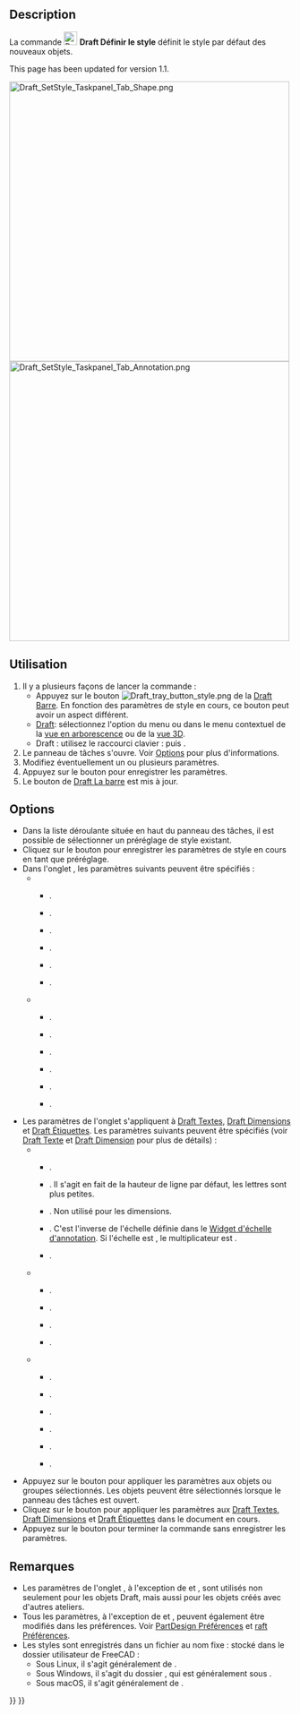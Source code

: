 <languages/>

{{Docnav/fr
|[[Draft_SelectPlane/fr|Plan de travail]]
|[[Draft_ToggleConstructionMode/fr|Basculer en mode construction]]
|[[Draft_Workbench/fr|Draft]]
|IconL=Draft_SelectPlane.svg
|IconR=Draft_ToggleConstructionMode.svg
|IconC=Workbench_Draft.svg
}}

{{GuiCommand/fr
|Name=Draft SetStyle
|Name/fr=Draft Définir le style
|MenuLocation=Utilitaires → Définir le style
|Workbenches=[[Draft_Workbench/fr|Draft]], [[BIM_Workbench/fr|BIM]]
|Shortcut=Draft : {{KEY|S}} {{KEY|S}}
|Version=0.19
|SeeAlso=[[Draft_AnnotationStyleEditor/fr|Draft Éditer le style des annotations]], [[Draft_ApplyStyle/fr|Draft Appliquer le style]]
}}

==Description==

La commande [[Image:Draft_SetStyle.svg|24px]] '''Draft Définir le style''' définit le style par défaut des nouveaux objets.

This page has been updated for version 1.1.

[[Image:Draft_SetStyle_Taskpanel_Tab_Shape.png|x500px]] [[Image:Draft_SetStyle_Taskpanel_Tab_Annotation.png|x500px]]
{{Caption|Les deux onglets du panneau de tâches des paramètres de style ({{Version/fr|1.0}})}}

<span id="Usage"></span>
==Utilisation==

# Il y a plusieurs façons de lancer la commande :
#* Appuyez sur le bouton [[Image:Draft_tray_button_style.png]] de la [[Draft_Tray/fr|Draft Barre]]. En fonction des paramètres de style en cours, ce bouton peut avoir un aspect différent.
#* [[Draft_Workbench/fr|Draft]]: sélectionnez l'option {{MenuCommand|Utilitaires → [[Image:Draft_SetStyle.svg|16px]] Définir le style}} du menu ou dans le menu contextuel de la [[Tree_view/fr|vue en arborescence]] ou de la [[3D_view/fr|vue 3D]].
#* Draft : utilisez le raccourci clavier : {{KEY|S}} puis {{KEY|S}}.
# Le panneau de tâches {{MenuCommand|Paramètres de style}} s'ouvre. Voir [[#Options|Options]] pour plus d'informations.
# Modifiez éventuellement un ou plusieurs paramètres.
# Appuyez sur le bouton {{Button|OK}} pour enregistrer les paramètres.
# Le bouton de [[Draft_Tray/fr|Draft La barre]] est mis à jour.

==Options==

<div class="mw-translate-fuzzy">
* Dans la liste déroulante située en haut du panneau des tâches, il est possible de sélectionner un préréglage de style existant.
* Cliquez sur le bouton {{Button|[[Image:Document-save.svg|16px]]}} pour enregistrer les paramètres de style en cours en tant que préréglage.
* Dans l'onglet {{MenuCommand|Forme}}, les paramètres suivants peuvent être spécifiés :
** {{MenuCommand|Apparence des formes}}
*** {{MenuCommand|Couleur des formes}}.
*** {{MenuCommand|Couleur autour des formes}}. {{Version/fr|1.0}}
*** {{MenuCommand|Couleur émissive des formes}}. {{Version/fr|1.0}}
*** {{MenuCommand|Couleur spéculaire des formes}}. {{Version/fr|1.0}}
*** {{MenuCommand|Transparence des formes}}.
*** {{MenuCommand|Brillance des formes}}. {{Version/fr|1.0}}
** {{MenuCommand|Autre}}
*** {{MenuCommand|Couleur des lignes}}.
*** {{MenuCommand|Largeur des lignes}}.
*** {{MenuCommand|Couleur des points}}. {{Version/fr|1.0}}
*** {{MenuCommand|Taille des points}}. {{Version/fr|1.0}}
*** {{MenuCommand|Style de trait}}.
*** {{MenuCommand|Mode d'affichage}}.
* Les paramètres de l'onglet {{MenuCommand|Annotation}} s'appliquent à [[Draft_Text/fr|Draft Textes]], [[Draft_Dimension/fr|Draft Dimensions]] et [[Draft_Label/fr|Draft Étiquettes]]. Les paramètres suivants peuvent être spécifiés (voir [[Draft_Text/fr#Vue|Draft Texte]] et [[Draft_Dimension/fr#Vue|Draft Dimension]] pour plus de détails) :
** {{MenuCommand|Textes}}
*** {{MenuCommand|Nom de la police}}.
*** {{MenuCommand|Taille de la police}}. Il s'agit en fait de la hauteur de ligne par défaut, les lettres sont plus petites.
*** {{MenuCommand|Espace interlignes}}. Non utilisé pour les dimensions.
*** {{MenuCommand|Multiplicateur d'échelle}}. C'est l'inverse de l'échelle définie dans le [[Draft_annotation_scale_widget/fr|Widget d'échelle d'annotation]]. Si l'échelle est {{value|1:100}}, le multiplicateur est {{value|100}}. {{Version/fr|1.0}}
*** {{MenuCommand|Couleur des textes}}.
** {{MenuCommand|Lignes et flèches}}
*** {{MenuCommand|Largeur des lignes}}. {{Version/fr|1.0}}
*** {{MenuCommand|Type des flèches}}.
*** {{MenuCommand|Taille des flèches}}.
*** {{MenuCommand|Couleur des lignes et flèches}}. {{Version/fr|1.0}}
** {{MenuCommand|Dimensions}}
*** {{MenuCommand|Afficher l'unité}}.
*** {{MenuCommand|Substitution d’unité}}.
*** {{MenuCommand|Dépassement des lignes de dimension}}. {{Version/fr|0.21}}
*** {{MenuCommand|Longueur des lignes d'extension}}. {{Version/fr|0.21}}
*** {{MenuCommand|Dépassement des lignes d'extension}}. {{Version/fr|0.21}}
*** {{MenuCommand|Espacement du texte}}.
* Appuyez sur le bouton {{Button|[[Image:Draft_SetStyle.svg|16px]] Sélectionné}} pour appliquer les paramètres aux objets ou groupes sélectionnés. Les objets peuvent être sélectionnés lorsque le panneau des tâches est ouvert.
* Cliquez sur le bouton {{Button|[[Image:Draft_Text.svg|16px]] Annotations}} pour appliquer les paramètres aux [[Draft_Text/fr|Draft Textes]], [[Draft_Dimension/fr|Draft Dimensions]] et [[Draft_Label/fr|Draft Étiquettes]] dans le document en cours. {{Version|0.21}}
* Appuyez sur le bouton {{Button|Annuler}} pour terminer la commande sans enregistrer les paramètres.
</div>

<span id="Notes"></span>
==Remarques==

* Les paramètres de l'onglet {{MenuCommand|Forme}}, à l'exception de {{MenuCommand|Style de trait}} et {{MenuCommand|Mode d'affichage}}, sont utilisés non seulement pour les objets Draft, mais aussi pour les objets créés avec d'autres ateliers.
* Tous les paramètres, à l'exception de {{MenuCommand|Style de trait}} et {{MenuCommand|Mode d'affichage}}, peuvent également être modifiés dans les préférences. Voir [[PartDesign_Preferences/fr#Aspect_de_la_forme|PartDesign Préférences]] et [[Draft_Preferences/fr#Textes_et_dimensions|raft Préférences]].
* Les styles sont enregistrés dans un fichier au nom fixe : {{FileName|StylePresets.json}} stocké dans le dossier utilisateur de FreeCAD {{FileName|Draft}} :
** Sous Linux, il s'agit généralement de {{FileName|/home/<username>/.local/share/FreeCAD/Draft/}}.
** Sous Windows, il s'agit du dossier {{FileName|%APPDATA%\FreeCAD\\Draft}}, qui est généralement sous {{FileName|C:\Users\<username>\Appdata\Roaming\FreeCAD\Draft}}.
** Sous macOS, il s'agit généralement de {{FileName|/Users/<username>/Library/Preferences/FreeCAD/Draft/}}.


{{Docnav/fr
|[[Draft_SelectPlane/fr|Plan de travail]]
|[[Draft_ToggleConstructionMode/fr|Basculer en mode construction]]
|[[Draft_Workbench/fr|Draft]]
|IconL=Draft_SelectPlane.svg
|IconR=Draft_ToggleConstructionMode.svg
|IconC=Workbench_Draft.svg
}}

{{Draft Tools navi{{#translation:}}}}
{{Userdocnavi{{#translation:}}}}